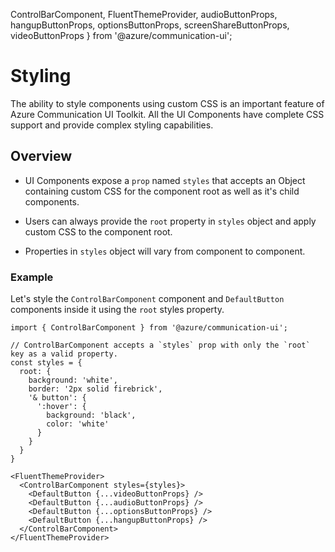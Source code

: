   ControlBarComponent,
  FluentThemeProvider,
  audioButtonProps,
  hangupButtonProps,
  optionsButtonProps,
  screenShareButtonProps,
  videoButtonProps
} from '@azure/communication-ui';

<Meta title="Styling" />

# Styling

The ability to style components using custom CSS is an important feature of Azure Communication UI Toolkit.
All the UI Components have complete CSS support and provide complex styling capabilities.

## Overview

- UI Components expose a `prop` named `styles` that accepts an Object containing custom CSS for the component root as well as it's child components.

- Users can always provide the `root` property in `styles` object and apply custom CSS to the component root.

- Properties in `styles` object will vary from component to component.

### Example

Let's style the `ControlBarComponent` component and `DefaultButton` components inside it using the `root` styles property.

```tsx
import { ControlBarComponent } from '@azure/communication-ui';

// ControlBarComponent accepts a `styles` prop with only the `root` key as a valid property.
const styles = {
  root: {
    background: 'white',
    border: '2px solid firebrick',
    '& button': {
      ':hover': {
        background: 'black',
        color: 'white'
      }
    }
  }
}

<FluentThemeProvider>
  <ControlBarComponent styles={styles}>
    <DefaultButton {...videoButtonProps} />
    <DefaultButton {...audioButtonProps} />
    <DefaultButton {...optionsButtonProps} />
    <DefaultButton {...hangupButtonProps} />
  </ControlBarComponent>
</FluentThemeProvider>
```

<Canvas withSource="none">
  <FluentThemeProvider>
    <ControlBarComponent
      styles={{
        root: {
          background: 'white',
          border: '2px solid firebrick',
          '& button': {
            ':hover': {
              background: 'black',
              color: 'white'
            }
          }
        }
      }}
    >
      <DefaultButton {...videoButtonProps} />
      <DefaultButton {...audioButtonProps} />
      <DefaultButton {...optionsButtonProps} />
      <DefaultButton {...hangupButtonProps} />
    </ControlBarComponent>
  </FluentThemeProvider>
</Canvas>
